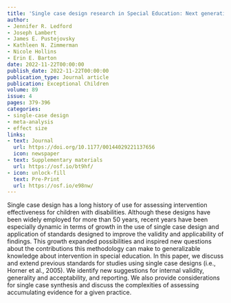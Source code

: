 ```yaml
---
title: 'Single case design research in Special Education: Next generation standards and considerations'
author:
- Jennifer R. Ledford
- Joseph Lambert
- James E. Pustejovsky
- Kathleen N. Zimmerman
- Nicole Hollins
- Erin E. Barton
date: 2022-11-22T00:00:00
publish_date: 2022-11-22T00:00:00
publication_type: Journal article
publication: Exceptional Children
volume: 89
issue: 4
pages: 379-396
categories:
- single-case design
- meta-analysis
- effect size
links:
- text: Journal
  url: https://doi.org/10.1177/00144029221137656
  icon: newspaper
- text: Supplementary materials
  url: https://osf.io/bt9hf/
- icon: unlock-fill
  text: Pre-Print
  url: https://osf.io/e98nw/
---
```


Single case design has a long history of use for assessing intervention effectiveness for children with disabilities. Although these designs have been widely employed for more than 50 years, recent years have been especially dynamic in terms of growth in the use of single case design and application of standards designed to improve the validity and applicability of findings. This growth expanded possibilities and inspired new questions about the contributions this methodology can make to generalizable knowledge about intervention in special education. In this paper, we discuss and extend previous standards for studies using single case designs (i.e., Horner et al., 2005). We identify new suggestions for internal validity, generality and acceptability, and reporting. We also provide considerations for single case synthesis and discuss the complexities of assessing accumulating evidence for a given practice.

